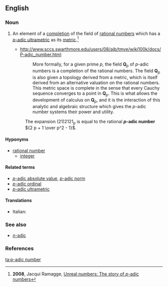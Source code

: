 {{DISPLAYTITLE:''p''-adic number}}
==English==
{{wikipedia}}

===Noun===
{{en-noun|sg=''p''[[-adic]] [[number]]|pl='''[[p-adic numbers|''p''-adic numbers]]'''}}

# {{mathematics}} An element of a [[completion]] of the field of [[rational number]]s which has a [[p-adic ultrametric|''p''-adic ultrametric]] as its [[metric]].<ref>'''2008''', Jacqui Ramagge, [http://www.uow.edu.au/content/groups/public/@web/@inf/@math/documents/web/uow061321.pdf Unreal numbers: The story of ''p''-adic numbers]</ref>
#* http://www.sccs.swarthmore.edu/users/08/ajb/tmve/wiki100k/docs/P-adic_number.html
#*: More formally, for a given prime ''p'', the field '''Q'''<sub>''p''</sub> of ''p''-adic numbers is a completion of the rational numbers. The field '''Q'''<sub>''p''</sub> is also given a topology derived from a metric, which is itself derived from an alternative valuation on the rational numbers. This metric space is complete in the sense that every Cauchy sequence converges to a point in '''Q'''<sub>''p''</sub>. This is what allows the development of calculus on '''Q'''<sub>''p''</sub>, and it is the interaction of this analytic and algebraic structure which gives the ''p''-adic number systems their power and utility.
#: The expansion (21)2121<sub>''p''</sub> is equal to the rational <b>''p''-adic number</b> <math>{2 p + 1 \over p^2 - 1}</math>.

====Hyponyms====
* [[rational number]]
** [[integer]]

====Related terms====
* [[p-adic absolute value|''p''-adic absolute value]], [[p-adic norm|''p''-adic norm]]
* [[p-adic ordinal|''p''-adic ordinal]]
* [[p-adic ultrametric|''p''-adic ultrametric]]

====Translations====
{{trans-top}}
* Italian: {{t|it|numero p-adico|m}}
{{trans-mid}}
{{trans-bottom}}

===See also===
* [[n-adic|''n''-adic]]

===References===
<references />

[[ta:p-adic number]]